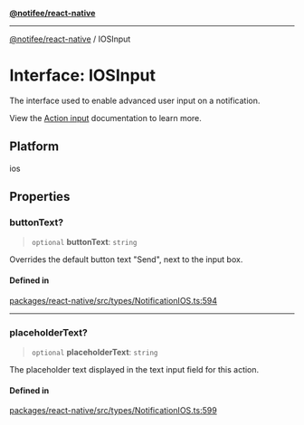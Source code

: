 [**@notifee/react-native**](react-native/reference/index)

***

[@notifee/react-native](react-native/reference/index) / IOSInput

# Interface: IOSInput

The interface used to enable advanced user input on a notification.

View the [Action input](/react-native/docs/ios/interaction#action-input) documentation to learn more.

## Platform

ios

## Properties

### buttonText?

> `optional` **buttonText**: `string`

Overrides the default button text "Send", next to the input box.

#### Defined in

[packages/react-native/src/types/NotificationIOS.ts:594](https://github.com/invertase/notifee/blob/main/packages/react-native/src/types/NotificationIOS.ts#L594)

***

### placeholderText?

> `optional` **placeholderText**: `string`

The placeholder text displayed in the text input field for this action.

#### Defined in

[packages/react-native/src/types/NotificationIOS.ts:599](https://github.com/invertase/notifee/blob/main/packages/react-native/src/types/NotificationIOS.ts#L599)
